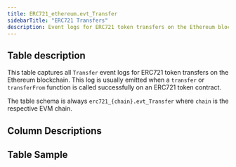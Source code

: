```yaml
---
title: ERC721_ethereum.evt_Transfer
sidebarTitle: "ERC721 Transfers"
description: Event logs for ERC721 token transfers on the Ethereum blockchain. 
---
```


## Table description

This table captures all `Transfer` event logs for ERC721 token transfers on the Ethereum blockchain.
This log is usually emitted when a `transfer` or `transferFrom` function is called successfully on an ERC721 token contract.

The table schema is always `erc721_{chain}.evt_Transfer` where `chain` is the respective EVM chain.

## Column Descriptions


<ColumnDescriptions tableSchema="ERC721_ethereum" tableName="evt_Transfer" />

## Table Sample


<TableSample tableSchema="ERC721_ethereum" tableName="evt_Transfer" /> 
